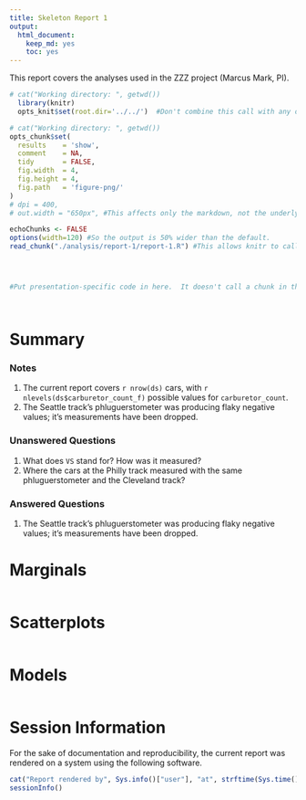```yaml
---
title: Skeleton Report 1
output:
  html_document:
    keep_md: yes
    toc: yes
---
```


This report covers the analyses used in the ZZZ project (Marcus Mark, PI).

<!--  Set the working directory to the repository's base directory; this assumes the report is nested inside of two directories.-->
```r
# cat("Working directory: ", getwd())
  library(knitr)
  opts_knit$set(root.dir='../../')  #Don't combine this call with any other chunk -especially one that uses file paths.
```

<!-- Set the report-wide options, and point to the external code file. -->
```r
# cat("Working directory: ", getwd())
opts_chunk$set(
  results    = 'show', 
  comment    = NA, 
  tidy       = FALSE,
  fig.width  = 4, 
  fig.height = 4, 
  fig.path   = 'figure-png/'
)
# dpi = 400,
# out.width = "650px", #This affects only the markdown, not the underlying png file.  The height will be scaled appropriately.

echoChunks <- FALSE
options(width=120) #So the output is 50% wider than the default.
read_chunk("./analysis/report-1/report-1.R") #This allows knitr to call chunks tagged in the underlying *.R file.
```

<!-- Load the sources.  Suppress the output when loading sources. --> 
```r
```

<!-- Load 'sourced' R files.  Suppress the output when loading packages. --> 
```r
```

<!-- Load any global functions and variables declared in the R file.  Suppress the output. --> 
```r
```

<!-- Declare any global functions specific to a Rmd output.  Suppress the output. --> 
```r
#Put presentation-specific code in here.  It doesn't call a chunk in the codebehind file.
```

<!-- Load the datasets.   -->
```r
```

<!-- Tweak the datasets.   -->
```r
```

# Summary

### Notes 
1. The current report covers `r nrow(ds)` cars, with `r nlevels(ds$carburetor_count_f)` possible values for `carburetor_count`.
1. The Seattle track's phluguerstometer was producing flaky negative values; it's measurements have been dropped.

### Unanswered Questions
1. What does `VS` stand for?  How was it measured?
1. Where the cars at the Philly track measured with the same phluguerstometer and the Cleveland track?
 
### Answered Questions
1. The Seattle track's phluguerstometer was producing flaky negative values; it's measurements have been dropped.

# Marginals
```r
```

# Scatterplots
```r
```

# Models
```r
```

# Session Information
For the sake of documentation and reproducibility, the current report was rendered on a system using the following software.

```r
cat("Report rendered by", Sys.info()["user"], "at", strftime(Sys.time(), "%Y-%m-%d, %H:%M %z"))
sessionInfo()
```
